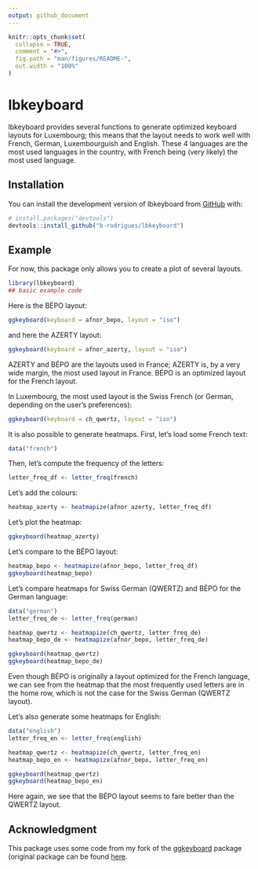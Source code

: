 ```yaml
---
output: github_document
---
```


<!-- README.md is generated from README.Rmd. Please edit that file -->

```r
knitr::opts_chunk$set(
  collapse = TRUE,
  comment = "#>",
  fig.path = "man/figures/README-",
  out.width = "100%"
)
```

# lbkeyboard

<!-- badges: start -->
<!-- badges: end -->

lbkeyboard provides several functions to generate optimized keyboard layouts for Luxembourg; this means that the layout
needs to work well with French, German, Luxembourguish and English. These 4 languages are the most used languages in the
country, with French being (very likely) the most used language.

## Installation

You can install the development version of lbkeyboard from [GitHub](https://github.com/) with:

``` r
# install.packages("devtools")
devtools::install_github("b-rodrigues/lbkeyboard")
```

## Example

For now, this package only allows you to create a plot of several layouts.

```r
library(lbkeyboard)
## basic example code
```

Here is the BÉPO layout:

```r
ggkeyboard(keyboard = afnor_bepo, layout = "iso")
```

and here the AZERTY layout:

```r
ggkeyboard(keyboard = afnor_azerty, layout = "iso")
```

AZERTY and BÉPO are the layouts used in France; AZERTY is, by a very wide margin, the most used layout in France.
BÉPO is an optimized layout for the French layout.

In Luxembourg, the most used layout is the Swiss French (or German, depending on the user's preferences):

```r
ggkeyboard(keyboard = ch_qwertz, layout = "iso")
```

It is also possible to generate heatmaps. First, let's load some French text:

```r
data("french")
```

Then, let's compute the frequency of the letters:

```r
letter_freq_df <- letter_freq(french)
```

Let's add the colours:

```r
heatmap_azerty <- heatmapize(afnor_azerty, letter_freq_df)
```

Let's plot the heatmap:

```r
ggkeyboard(heatmap_azerty)
```

Let's compare to the BÉPO layout:


```r
heatmap_bepo <- heatmapize(afnor_bepo, letter_freq_df)
ggkeyboard(heatmap_bepo)
```

Let's compare heatmaps for Swiss German (QWERTZ) and BÉPO for the German language:

```r
data("german")
letter_freq_de <- letter_freq(german)

heatmap_qwertz <- heatmapize(ch_qwertz, letter_freq_de)
heatmap_bepo_de <- heatmapize(afnor_bepo, letter_freq_de)

ggkeyboard(heatmap_qwertz)
ggkeyboard(heatmap_bepo_de)
```

Even though BÉPO is originally a layout optimized for the French language, we can see from the heatmap that the 
most frequently used letters are in the home row, which is not the case for the Swiss German (QWERTZ layout).

Let's also generate some heatmaps for English:


```r
data("english")
letter_freq_en <- letter_freq(english)

heatmap_qwertz <- heatmapize(ch_qwertz, letter_freq_en)
heatmap_bepo_en <- heatmapize(afnor_bepo, letter_freq_en)

ggkeyboard(heatmap_qwertz)
ggkeyboard(heatmap_bepo_en)
```

Here again, we see that the BÉPO layout seems to fare better than the QWERTZ layout.

## Acknowledgment

This package uses some code from my fork of the [ggkeyboard](https://github.com/b-rodrigues/ggkeyboard) package 
(original package can be found [here](https://github.com/sharlagelfand/ggkeyboard).
